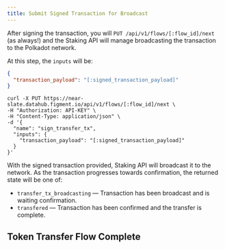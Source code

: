 ```yaml
---
title: Submit Signed Transaction for Broadcast
---
```


After signing the transaction, you will `PUT /api/v1/flows/[:flow_id]/next` (as always!) and the Staking API will manage broadcasting the transaction to the Polkadot network.

At this step, the `inputs` will be:

```json
{
  "transaction_payload": "[:signed_transaction_payload]"
}
```

```text
curl -X PUT https://near-slate.datahub.figment.io/api/v1/flows/[:flow_id]/next \
-H "Authorization: API-KEY" \
-H "Content-Type: application/json" \
-d '{
  "name": "sign_transfer_tx",
  "inputs": {
    "transaction_payload": "[:signed_transaction_payload]"
  }
}'
```

With the signed transaction provided, Staking API will broadcast it to the network. As the transaction progresses towards confirmation, the returned state will be one of:

- `transfer_tx_broadcasting` — Transaction has been broadcast and is waiting confirmation.
- `transfered` — Transaction has been confirmed and the transfer is complete.

## Token Transfer Flow Complete
